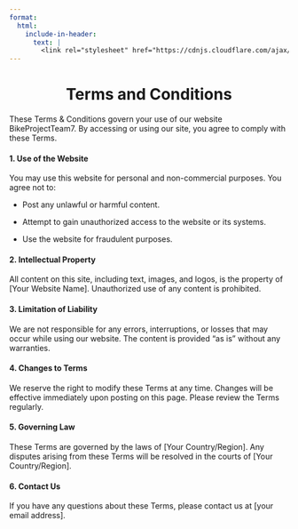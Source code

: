 ```yaml
---
format:
  html:
    include-in-header:
      text: |
        <link rel="stylesheet" href="https://cdnjs.cloudflare.com/ajax/libs/font-awesome/6.5.1/css/all.min.css">
---
```


<div style="text-align: center;">
<h1>Terms and Conditions <i class="fas fa-file-contract"></i></h1>
</div>

<p class = "text"> These Terms & Conditions govern your use of our website BikeProjectTeam7. By accessing or using our site, you agree to comply with these Terms. </p>

#### 1. Use of the Website

<p class = "text"> You may use this website for personal and non-commercial purposes. You agree not to:

- Post any unlawful or harmful content.

- Attempt to gain unauthorized access to the website or its systems.

- Use the website for fraudulent purposes. </p>

#### 2. Intellectual Property

<p class = "text"> All content on this site, including text, images, and logos, is the property of [Your Website Name]. Unauthorized use of any content is prohibited. </p>

#### 3. Limitation of Liability

<p class = "text"> We are not responsible for any errors, interruptions, or losses that may occur while using our website. The content is provided "as is" without any warranties. </p>

#### 4. Changes to Terms

<p class = "text"> We reserve the right to modify these Terms at any time. Changes will be effective immediately upon posting on this page. Please review the Terms regularly. </p>

#### 5. Governing Law

<p class = "text"> These Terms are governed by the laws of [Your Country/Region]. Any disputes arising from these Terms will be resolved in the courts of [Your Country/Region]. </p>

#### 6. Contact Us

<p class = "text"> If you have any questions about these Terms, please contact us at [your email address]. </p>